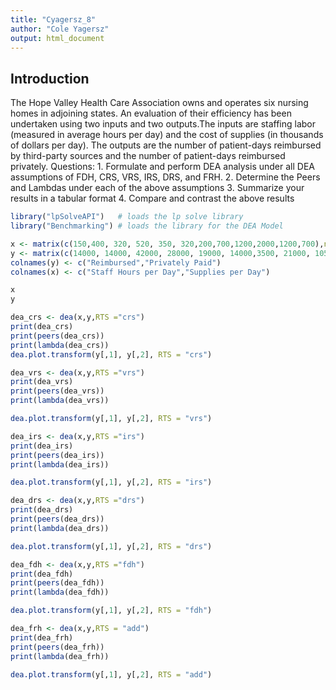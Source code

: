 ```yaml
---
title: "Cyagersz_8"
author: "Cole Yagersz"
output: html_document
---
```


## Introduction
The Hope Valley Health Care Association owns and operates six nursing homes in adjoining
states. An evaluation of their efficiency has been undertaken using two inputs and two outputs.The inputs are staffing labor (measured in average hours per day) and the cost of supplies (in thousands of dollars per day). The outputs are the number of patient-days reimbursed by third-party sources and the number of patient-days reimbursed privately.
Questions:
1. Formulate and perform DEA analysis under all DEA assumptions of FDH, CRS, VRS,
IRS, DRS, and FRH.
2. Determine the Peers and Lambdas under each of the above assumptions
3. Summarize your results in a tabular format
4. Compare and contrast the above results


```r
library("lpSolveAPI")   # loads the lp solve library
library("Benchmarking") # loads the library for the DEA Model
```

```r

x <- matrix(c(150,400, 320, 520, 350, 320,200,700,1200,2000,1200,700),ncol=2)
y <- matrix(c(14000, 14000, 42000, 28000, 19000, 14000,3500, 21000, 10500, 42000, 25000, 15000),ncol=2)
colnames(y) <- c("Reimbursed","Privately Paid")
colnames(x) <- c("Staff Hours per Day","Supplies per Day")

x
y
```

```r
dea_crs <- dea(x,y,RTS ="crs")
print(dea_crs)
print(peers(dea_crs))
print(lambda(dea_crs))
dea.plot.transform(y[,1], y[,2], RTS = "crs") 

```

```r
dea_vrs <- dea(x,y,RTS ="vrs")
print(dea_vrs)
print(peers(dea_vrs))
print(lambda(dea_vrs))

dea.plot.transform(y[,1], y[,2], RTS = "vrs")

```

```r
dea_irs <- dea(x,y,RTS ="irs")
print(dea_irs)
print(peers(dea_irs))
print(lambda(dea_irs))

dea.plot.transform(y[,1], y[,2], RTS = "irs")
```

```r
dea_drs <- dea(x,y,RTS ="drs")
print(dea_drs)
print(peers(dea_drs))
print(lambda(dea_drs))

dea.plot.transform(y[,1], y[,2], RTS = "drs")
```

```r
dea_fdh <- dea(x,y,RTS ="fdh")
print(dea_fdh)
print(peers(dea_fdh))
print(lambda(dea_fdh))

dea.plot.transform(y[,1], y[,2], RTS = "fdh")
```


```r
dea_frh <- dea(x,y,RTS = "add")
print(dea_frh)
print(peers(dea_frh))
print(lambda(dea_frh))

dea.plot.transform(y[,1], y[,2], RTS = "add")
```

















